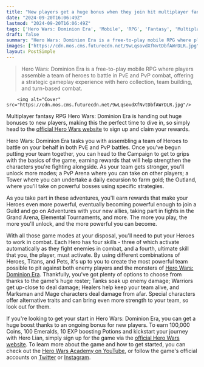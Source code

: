 ```yaml
---
title: "New players get a huge bonus when they join hit multiplayer fantasy RPG Hero Wars: Dominion Era"
date: "2024-09-20T16:06:49Z"
lastmod: "2024-09-20T16:06:49Z"
tags: ['Hero Wars: Dominion Era', 'Mobile', 'RPG', 'Fantasy', 'Multiplayer', 'Free-to-Play', 'Team Building', 'PvE', 'PvP', 'Gacha', 'Strategy', 'Turn-Based Combat', 'Hero Collection']
draft: false
summary: "Hero Wars: Dominion Era is a free-to-play mobile RPG where players assemble a team of heroes to battle in PvE and PvP combat, offering a strategic gameplay experience with hero collection, team building, and turn-based combat."
images: ["https://cdn.mos.cms.futurecdn.net/9wLqsovdXfNvtDbfAWrDLR.jpg"]
layout: PostSimple
---
```

> Hero Wars: Dominion Era is a free-to-play mobile RPG where players assemble a team of heroes to battle in PvE and PvP combat, offering a strategic gameplay experience with hero collection, team building, and turn-based combat.


        <img alt="Cover" src="https://cdn.mos.cms.futurecdn.net/9wLqsovdXfNvtDbfAWrDLR.jpg"/>
        
Multiplayer fantasy RPG Hero Wars: Dominion Era is handing out huge bonuses to new players, making this the perfect time to dive in, so simply head to the [<u>official Hero Wars website</u>](https://nexters.g2afse.com/click?pid=1156&offer_id=116&sub1=gamesradar&sub8=%7Bclick_id) to sign up and claim your rewards.

Hero Wars: Dominion Era tasks you with assembling a team of Heroes to battle on your behalf in both PvE and PvP battles. Once you've begun putting your team together, you can head to the Campaign to get to grips with the basics of the game, earning rewards that will help strengthen the characters you're fighting alongside. As your team gets stronger, you'll unlock more modes; a PvP Arena where you can take on other players; a Tower where you can undertake a daily excursion to farm gold; the Outland, where you'll take on powerful bosses using specific strategies.

As you take part in these adventures, you'll earn rewards that make your Heroes even more powerful, eventually becoming powerful enough to join a Guild and go on Adventures with your new allies, taking part in fights in the Grand Arena, Elemental Tournaments, and more. The more you play, the more you'll unlock, and the more powerful you can become.

With all those game modes at your disposal, you'll need to put your Heroes to work in combat. Each Hero has four skills - three of which activate automatically as they fight enemies in combat, and a fourth, ultimate skill that you, the player, must activate. By using different combinations of Heroes, Titans, and Pets, it's up to you to create the most powerful team possible to pit against both enemy players and the monsters of [Hero Wars: Dominion Era](https://nexters.g2afse.com/click?pid=1156&offer_id=116&sub1=gamesradar&sub8=%7Bclick_id). Thankfully, you've got plenty of options to choose from thanks to the game's huge roster; Tanks soak up enemy damage; Warriors get up-close to deal damage; Healers help keep your team alive, and Marksman and Mage characters deal damage from afar. Special characters offer alternative traits and can bring even more strength to your team, so look out for them.

If you're looking to get your start in Hero Wars: Dominion Era, you can get a huge boost thanks to an ongoing bonus for new players. To earn 100,000 Coins, 100 Emeralds, 10 EXP boosting Potions and kickstart your journey with Hero Lian, simply sign up for the game via the [<u>official Hero Wars website</u>](https://nexters.g2afse.com/click?pid=1156&offer_id=116&sub1=gamesradar&sub8=%7Bclick_id). To learn more about the game and how to get started, you can check out the [<u>Hero Wars Academy on YouTube</u>](https://www.youtube.com/c/HeroWars), or follow the game's official accounts on [<u>Twitter</u>](https://x.com/HeroWarsApp) or [<u>Instagram</u>](https://www.instagram.com/herowarsapp/).
        